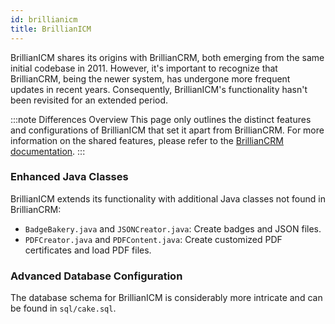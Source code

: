 ```yaml
---
id: brillianicm
title: BrillianICM
---
```



BrillianICM shares its origins with BrillianCRM, both emerging from the same initial codebase in 2011. However, it's important to recognize that BrillianCRM, being the newer system, has undergone more frequent updates in recent years. Consequently, BrillianICM's functionality hasn't been revisited for an extended period.

:::note Differences Overview
This page only outlines the distinct features and configurations of BrillianICM that set it apart from BrillianCRM. For more information on the shared features, please refer to the [BrillianCRM documentation](/projects/brilliancrm).
:::

  
### Enhanced Java Classes

BrillianICM extends its functionality with additional Java classes not found in BrillianCRM:

- `BadgeBakery.java` and `JSONCreator.java`: Create badges and JSON files.
- `PDFCreator.java` and `PDFContent.java`: Create customized PDF certificates and load PDF files.

  
### Advanced Database Configuration

The database schema for BrillianICM is considerably more intricate and can be found in `sql/cake.sql`.
